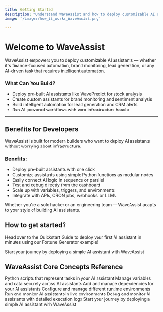 ```yaml
---
title: Getting Started
description: "Understand WaveAssist and how to deploy customizable AI assistants quickly and reliably."
image: "/images/how_it_works_WaveAssist.png"

---
```


# Welcome to WaveAssist

WaveAssist empowers you to deploy customizable AI assistants — whether it's finance-focused automation, brand monitoring, lead generation, or any AI-driven task that requires intelligent automation.

### What Can You Build?

- Deploy pre-built AI assistants like WavePredict for stock analysis
- Create custom assistants for brand monitoring and sentiment analysis
- Build intelligent automation for lead generation and CRM alerts
- Run AI-powered workflows with zero infrastructure hassle

---

## Benefits for Developers

WaveAssist is built for modern builders who want to deploy AI assistants without worrying about infrastructure.

### Benefits:

- Deploy pre-built assistants with one click
- Customize assistants using simple Python functions as modular nodes
- Easily connect AI logic in sequence or parallel
- Test and debug directly from the dashboard
- Scale up with variables, triggers, and environments
- Integrate with APIs, CRON jobs, webhooks, or LLMs

Whether you're a solo hacker or an engineering team — WaveAssist adapts to your style of building AI assistants.

## How to get started?

Head over to the [Quickstart Guide](./quickstart) to deploy your first AI assistant in minutes using our Fortune Generator example!

<Card title="Quick Start" icon="rocket" href="./quickstart">
	Start your journey by deploying a simple AI assistant with WaveAssist
</Card>

## WaveAssist Core Concepts Reference

<CardGroup cols={3}>
	<Card title="Nodes" icon="diagram-project" href="./core-concepts/nodes">
		Python scripts that represent tasks in your AI assistant
	</Card>
	<Card title="Variables" icon="database" href="./core-concepts/data">
		Manage variables and data securely across AI assistants
	</Card>
	<Card title="Packages" icon="box" href="./core-concepts/packages">
		Add and manage dependencies for your AI assistants
	</Card>
	<Card title="Environments" icon="cubes" href="./core-concepts/environments">
		Configure and manage different runtime environments
	</Card>
	<Card title="Deployments" icon="cloud" href="./core-concepts/deployments">
		Run and monitor AI assistants in live environments
	</Card>
	<Card title="Logs" icon="file-lines" href="./core-concepts/logs">
		Debug and monitor AI assistants with detailed execution logs
	</Card>
</CardGroup>

<Card title="Quick Start" icon="rocket" href="./quickstart">
	Start your journey by deploying a simple AI assistant with WaveAssist
</Card>
